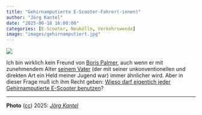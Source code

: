 ```yaml
---
title: "Gehirnamputierte E-Scooter-Fahrer(-innen)"
author: "Jörg Kantel"
date: "2025-06-18 16:00:00"
categories: [E-Scooter, Neukölln, Verkehrswende]
image: "images/gehirnamputiert.jpg"
---
```


[![](images/gehirnamputiert-b.jpg)](https://www.flickr.com/photos/schockwellenreiter/54598079613/)

Ich bin wirklich kein Freund von [Boris Palmer](https://de.wikipedia.org/wiki/Boris_Palmer), auch wenn er mit zunehmendem Alter [seinem Vater](https://de.wikipedia.org/wiki/Helmut_Palmer) (der mit seiner unkonventionellen und direkten Art ein Held meiner Jugend war) immer ähnlicher wird. Aber in dieser Frage muß ich ihm Recht geben: [Wieso darf eigentich jeder Gehirnamputierte E-Scooter benutzen](https://www.stimme.de/baden-wuerttemberg/boris-palmer-e-scooter-aerger-instagram-facebook-gehirnamputierte-tuebingen-oberbuergermeister-soziale-medien-falsch-geparkt-kommentare-art-5063239)?

---

**Photo** ([cc](http://creativecommons.org/licenses/by-nc-nd/2.0/)) 2025: *[Jörg Kantel](http://cognitiones.kantel-chaos-team.de/cv.html)*